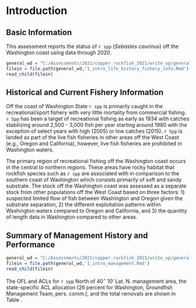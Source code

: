 # Introduction

## Basic Information

This assessment reports the status of `r spp` (*Sebastes caurinus*) off the Washington coast using data through 2020.

```r
general_wd = "C:/Assessments/2021/copper_rockfish_2021/write_up/general_text"
filein = file.path(general_wd,'1_intro_life_history_fishery_info.Rmd')
read_child(filein)
```

## Historical and Current Fishery Information

Off the coast of Washington State `r spp` is primarily caught in the recreational/sport fishery with very little mortality from commercial fishing. `r Spp` has been a target of recreational fishing as early as 1934 with catches stabilizing around 2,500 - 3,000 fish per year starting around 1980 with the exception of select years with high (2005) or low catches (2015). `r Spp` is landed as part of the live fish fisheries in other areas off the West Coast (e.g., Oregon and California), however, live fish fisheries are prohibited in Washington waters. 

The primary region of recreational fishing off the Washington coast occurs in the central to northern regions. These areas have rocky habitat that rockfish species such as `r spp` are associated with in comparison to the southern coast of Washington which consists primarily of soft and sandy substrate.  The stock off the Washington coast was assessed as a separate stock from other populations off the West Coast based on three factors: 1) suspected limited flow of fish between Washington and Oregon given the substrate separation, 2) the different exploitation patterns within Washington waters compared to Oregon and California, and 3) the quantity of length data in Washington compared to other areas.   


## Summary of Management History and Performance
```r
general_wd = "C:/Assessments/2021/copper_rockfish_2021/write_up/general_text"
filein = file.path(general_wd,'1_intro_management.Rmd')
read_child(filein)
```
The OFL and ACLs for `r spp` North of 40$^\circ$ 10' Lat. N. management area, the state-specific ACL allocation (26 percent for Washington, Groundfish Management Team, pers. comm.), and the total removals are shown in Table \ref{tab:ofl}.
